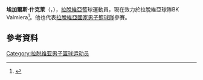 '''埃加爾斯·什克萊'''（{{lang-lv|'''Aigars Šķēle'''}}，{{bd|1992年|12月4日}}），[[拉脫維亞|拉脫維亞]]籃球運動員，現在效力於拉脫維亞球隊BK Valmiera<ref>{{Cite web |url=http://www.sportando.com/en/europe/latvia/147683/vef-riga-loans-aigars-skele-to-bk-valmiera.html |title=VEF Riga loans Aigars Skele to BK Valmiera |access-date=2015-07-18 |archive-url=https://web.archive.org/web/20150906134534/http://www.sportando.com/en/europe/latvia/147683/vef-riga-loans-aigars-skele-to-bk-valmiera.html |archive-date=2015-09-06 |dead-url=yes }}</ref>。他也代表[[拉脫維亞國家男子籃球隊|拉脫維亞國家男子籃球隊]]參賽。

== 參考資料 == 
{{reflist}}

{{Authority control}}
{{DEFAULTSORT:Šķēle, Aigars}}
[[Category:拉脱维亚男子篮球运动员|Category:拉脱维亚男子篮球运动员]]